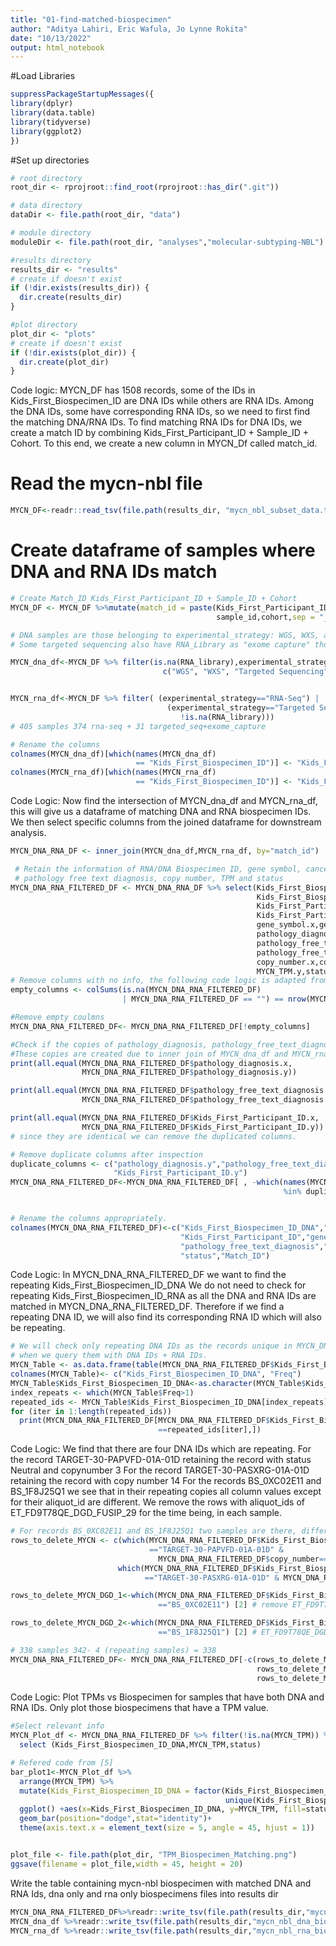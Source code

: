 ```yaml
---
title: "01-find-matched-biospecimen"
author: "Aditya Lahiri, Eric Wafula, Jo Lynne Rokita"
date: "10/13/2022"
output: html_notebook
---
```

#Load Libraries

```r
suppressPackageStartupMessages({
library(dplyr)
library(data.table)
library(tidyverse)
library(ggplot2)
})
```

#Set up directories
```r
# root directory
root_dir <- rprojroot::find_root(rprojroot::has_dir(".git"))

# data directory
dataDir <- file.path(root_dir, "data")

# module directory
moduleDir <- file.path(root_dir, "analyses","molecular-subtyping-NBL")

#results directory
results_dir <- "results"
# create if doesn't exist
if (!dir.exists(results_dir)) {
  dir.create(results_dir)
}

#plot directory
plot_dir <- "plots"
# create if doesn't exist
if (!dir.exists(plot_dir)) {
  dir.create(plot_dir)
}
```

Code logic: 
MYCN_DF has 1508 records, some of the IDs in Kids_First_Biospecimen_ID
are DNA IDs while others are RNA IDs. Among the DNA IDs, some have corresponding 
RNA IDs, so we need to first find the matching DNA/RNA IDs.  To find matching RNA 
IDs for DNA IDs, we create a match ID by combining Kids_First_Participant_ID + Sample_ID + Cohort. 
To this end, we create a new column in MYCN_Df called match_id. 

# Read the mycn-nbl file 
```r
MYCN_DF<-readr::read_tsv(file.path(results_dir, "mycn_nbl_subset_data.tsv"),guess_max = 100000)
```


# Create dataframe of samples where DNA and RNA IDs match 
```r
# Create Match_ID Kids_First_Participant_ID + Sample_ID + Cohort
MYCN_DF <- MYCN_DF %>%mutate(match_id = paste(Kids_First_Participant_ID, 
                                              sample_id,cohort,sep = "_"))

# DNA samples are those belonging to experimental_strategy: WGS, WXS, and Targeted Sequencing  
# Some targeted sequencing also have RNA_Library as "exome capture" those biospecimens are RNAs.

MYCN_dna_df<-MYCN_DF %>% filter(is.na(RNA_library),experimental_strategy %in% 
                                  c("WGS", "WXS", "Targeted Sequencing")) # 1103 samples samples


MYCN_rna_df<-MYCN_DF %>% filter( (experimental_strategy=="RNA-Seq") | 
                                   (experimental_strategy=="Targeted Sequencing" & 
                                      !is.na(RNA_library)))
# 405 samples 374 rna-seq + 31 targeted_seq+exome_capture

# Rename the columns
colnames(MYCN_dna_df)[which(names(MYCN_dna_df)
                            == "Kids_First_Biospecimen_ID")] <- "Kids_First_Biospecimen_ID_DNA"
colnames(MYCN_rna_df)[which(names(MYCN_rna_df)
                            == "Kids_First_Biospecimen_ID")] <- "Kids_First_Biospecimen_ID_RNA"
```

Code Logic:
Now find the intersection of MYCN_dna_df and MYCN_rna_df, this will give us a dataframe 
of matching DNA and RNA biospecimen IDs. We then select specific columns from the joined dataframe 
for downstream analysis. 

```r
MYCN_DNA_RNA_DF <- inner_join(MYCN_dna_df,MYCN_rna_df, by="match_id")  # 342 samples 

 # Retain the information of RNA/DNA Biospecimen ID, gene symbol, cancer group, 
 # pathology free text diagnosis, copy number, TPM and status
MYCN_DNA_RNA_FILTERED_DF <- MYCN_DNA_RNA_DF %>% select(Kids_First_Biospecimen_ID_DNA,
                                                       Kids_First_Biospecimen_ID_RNA,
                                                       Kids_First_Participant_ID.x,
                                                       Kids_First_Participant_ID.y,
                                                       gene_symbol.x,gene_symbol.y,
                                                       pathology_diagnosis.x,pathology_diagnosis.y, 
                                                       pathology_free_text_diagnosis.x,
                                                       pathology_free_text_diagnosis.y, 
                                                       copy_number.x,copy_number.y,MYCN_TPM.x,
                                                       MYCN_TPM.y,status.x,status.y, match_id)
# Remove columns with no info, the following code logic is adapted from [2] 
empty_columns <- colSums(is.na(MYCN_DNA_RNA_FILTERED_DF) 
                         | MYCN_DNA_RNA_FILTERED_DF == "") == nrow(MYCN_DNA_RNA_FILTERED_DF)

#Remove empty coulmns
MYCN_DNA_RNA_FILTERED_DF<- MYCN_DNA_RNA_FILTERED_DF[!empty_columns]

#Check if the copies of pathology_diagnosis, pathology_free_text_diagnosism status are identitical. 
#These copies are created due to inner join of MYCN_dna_df and MYCN_rna_df
print(all.equal(MYCN_DNA_RNA_FILTERED_DF$pathology_diagnosis.x,
                MYCN_DNA_RNA_FILTERED_DF$pathology_diagnosis.y))

print(all.equal(MYCN_DNA_RNA_FILTERED_DF$pathology_free_text_diagnosis.x,
                MYCN_DNA_RNA_FILTERED_DF$pathology_free_text_diagnosis.y))

print(all.equal(MYCN_DNA_RNA_FILTERED_DF$Kids_First_Participant_ID.x,
                MYCN_DNA_RNA_FILTERED_DF$Kids_First_Participant_ID.y))
# since they are identical we can remove the duplicated columns.

# Remove duplicate columns after inspection
duplicate_columns <- c("pathology_diagnosis.y","pathology_free_text_diagnosis.y",
                       "Kids_First_Participant_ID.y")
MYCN_DNA_RNA_FILTERED_DF<-MYCN_DNA_RNA_FILTERED_DF[ , -which(names(MYCN_DNA_RNA_FILTERED_DF)
                                                             %in% duplicate_columns)] # 342 samples 


# Rename the columns appropriately.
colnames(MYCN_DNA_RNA_FILTERED_DF)<-c("Kids_First_Biospecimen_ID_DNA","Kids_First_Biospecimen_ID_RNA",
                                      "Kids_First_Participant_ID","gene_symbol","cancer_group",
                                      "pathology_free_text_diagnosis","copy_number","MYCN_TPM",
                                      "status","Match_ID")    
```


Code Logic:
In MYCN_DNA_RNA_FILTERED_DF we want to find the repeating Kids_First_Biospecimen_ID_DNA 
We do not need to check for repeating Kids_First_Biospecimen_ID_RNA as all the DNA and RNA IDs are 
matched in MYCN_DNA_RNA_FILTERED_DF. Therefore if we find a repeating DNA ID, we will also find its 
corresponding RNA ID which will also be repeating. 

```r
# We will check only repeating DNA IDs as the records unique in MYCN_DNA_RNA_FILTERED_DF 
# when we query them with DNA IDs + RNA IDs. 
MYCN_Table <- as.data.frame(table(MYCN_DNA_RNA_FILTERED_DF$Kids_First_Biospecimen_ID_DNA))
colnames(MYCN_Table)<- c("Kids_First_Biospecimen_ID_DNA", "Freq")
MYCN_Table$Kids_First_Biospecimen_ID_DNA<-as.character(MYCN_Table$Kids_First_Biospecimen_ID_DNA)
index_repeats <- which(MYCN_Table$Freq>1)
repeated_ids <- MYCN_Table$Kids_First_Biospecimen_ID_DNA[index_repeats]
for (iter in 1:length(repeated_ids))
  print(MYCN_DNA_RNA_FILTERED_DF[MYCN_DNA_RNA_FILTERED_DF$Kids_First_Biospecimen_ID_DNA
                                 ==repeated_ids[iter],])
```



Code Logic:
We find that there are four DNA IDs which are repeating. 
For the record TARGET-30-PAPVFD-01A-01D retaining the record with status Neutral and copynumber 3
For the record TARGET-30-PASXRG-01A-01D retaining the record with copy number 14
For the records BS_0XC02E11 and BS_1F8J25Q1 we see that in their repeating copies all column values 
except for their aliquot_id are different. We remove the rows with aliquot_ids of 
ET_FD9T78QE_DGD_FUSIP_29 for the time being, in each sample. 

```r
# For records BS_0XC02E11 and BS_1F8J25Q1 two samples are there, differing in aliquot_id.y
rows_to_delete_MYCN <- c(which(MYCN_DNA_RNA_FILTERED_DF$Kids_First_Biospecimen_ID_DNA
                               =="TARGET-30-PAPVFD-01A-01D" & 
                                 MYCN_DNA_RNA_FILTERED_DF$copy_number==2),
                        which(MYCN_DNA_RNA_FILTERED_DF$Kids_First_Biospecimen_ID_DNA
                              =="TARGET-30-PASXRG-01A-01D" & MYCN_DNA_RNA_FILTERED_DF$copy_number==4))

rows_to_delete_MYCN_DGD_1<-which(MYCN_DNA_RNA_FILTERED_DF$Kids_First_Biospecimen_ID_DNA
                                 =="BS_0XC02E11") [2] # remove ET_FD9T78QE_DGD_FUSIP_29

rows_to_delete_MYCN_DGD_2<-which(MYCN_DNA_RNA_FILTERED_DF$Kids_First_Biospecimen_ID_DNA
                                 =="BS_1F8J25Q1") [2] # ET_FD9T78QE_DGD_FUSIP_29 

# 338 samples 342- 4 (repeating samples) = 338
MYCN_DNA_RNA_FILTERED_DF<- MYCN_DNA_RNA_FILTERED_DF[-c(rows_to_delete_MYCN,
                                                       rows_to_delete_MYCN_DGD_1,
                                                       rows_to_delete_MYCN_DGD_2),] 
```

Code Logic:
Plot TPMs vs Biospecimen for samples that have both DNA and RNA IDs. Only plot those biospecimens 
that have a TPM value. 
```r
#Select relevant info
MYCN_Plot_df <- MYCN_DNA_RNA_FILTERED_DF %>% filter(!is.na(MYCN_TPM)) %>%
  select (Kids_First_Biospecimen_ID_DNA,MYCN_TPM,status) 

# Refered code from [5]
bar_plot1<-MYCN_Plot_df %>% 
  arrange(MYCN_TPM) %>% 
  mutate(Kids_First_Biospecimen_ID_DNA = factor(Kids_First_Biospecimen_ID_DNA, 
                                                unique(Kids_First_Biospecimen_ID_DNA))) %>%
  ggplot() +aes(x=Kids_First_Biospecimen_ID_DNA, y=MYCN_TPM, fill=status)+
  geom_bar(position="dodge",stat="identity")+
  theme(axis.text.x = element_text(size = 5, angle = 45, hjust = 1))


plot_file <- file.path(plot_dir, "TPM_Biospecimen_Matching.png")
ggsave(filename = plot_file,width = 45, height = 20)
```


Write the table containing mycn-nbl biospecimen with matched DNA and RNA Ids, dna only and rna only 
biospecimens files  into results dir
```r
MYCN_DNA_RNA_FILTERED_DF%>%readr::write_tsv(file.path(results_dir,"mycn_nbl_matched_biospecimen.tsv"))
MYCN_dna_df %>%readr::write_tsv(file.path(results_dir,"mycn_nbl_dna_biospecimen.tsv"))
MYCN_rna_df %>%readr::write_tsv(file.path(results_dir,"mycn_nbl_rna_biospecimen.tsv"))
```
